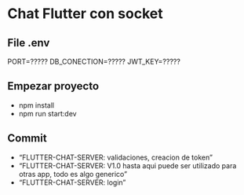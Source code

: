 # Chat Flutter con socket

## File .env
PORT=?????
DB_CONECTION=?????
JWT_KEY=?????

## Empezar proyecto
- npm install
- npm run start:dev


## Commit
- "FLUTTER-CHAT-SERVER: validaciones, creacion de token"
- "FLUTTER-CHAT-SERVER: V1.0 hasta aqui puede ser utilizado para otras app, todo es algo generico"
- "FLUTTER-CHAT-SERVER: login"
